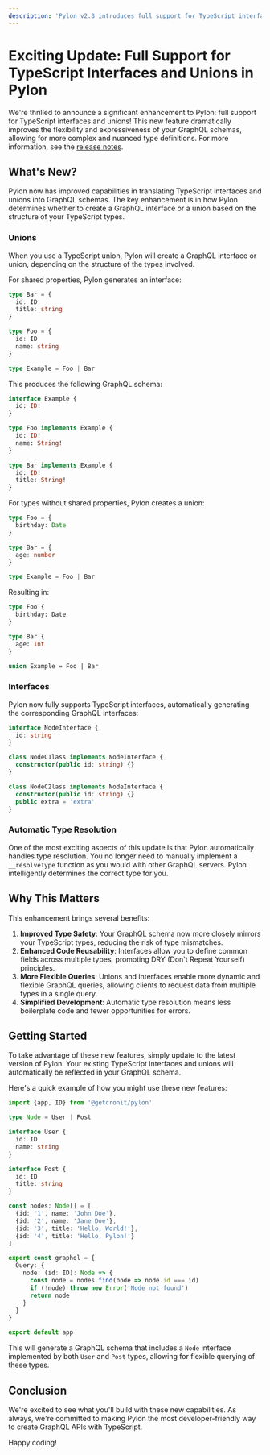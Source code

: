 ```yaml
---
description: 'Pylon v2.3 introduces full support for TypeScript interfaces and unions, making it easier to define complex type hierarchies in your GraphQL schemas.'
---
```



# Exciting Update: Full Support for TypeScript Interfaces and Unions in Pylon

<Authors date="November 4th, 2024">
  <Author name="Nico Schett" link="https://github.com/schettn" />
</Authors>

We're thrilled to announce a significant enhancement to Pylon: full support for TypeScript interfaces and unions! This new feature dramatically improves the flexibility and expressiveness of your GraphQL schemas, allowing for more complex and nuanced type definitions.
For more information, see the [release notes](../docs/release-notes/v2.3.mdx).

## What's New?

Pylon now has improved capabilities in translating TypeScript interfaces and unions into GraphQL schemas. The key enhancement is in how Pylon determines whether to create a GraphQL interface or a union based on the structure of your TypeScript types.

### Unions

When you use a TypeScript union, Pylon will create a GraphQL interface or union, depending on the structure of the types involved.

For shared properties, Pylon generates an interface:

```typescript
type Bar = {
  id: ID
  title: string
}

type Foo = {
  id: ID
  name: string
}

type Example = Foo | Bar
```

This produces the following GraphQL schema:

```graphql
interface Example {
  id: ID!
}

type Foo implements Example {
  id: ID!
  name: String!
}

type Bar implements Example {
  id: ID!
  title: String!
}
```

For types without shared properties, Pylon creates a union:

```typescript
type Foo = {
  birthday: Date
}

type Bar = {
  age: number
}

type Example = Foo | Bar
```

Resulting in:

```graphql
type Foo {
  birthday: Date
}

type Bar {
  age: Int
}

union Example = Foo | Bar
```

### Interfaces

Pylon now fully supports TypeScript interfaces, automatically generating the corresponding GraphQL interfaces:

```typescript
interface NodeInterface {
  id: string
}

class NodeC1lass implements NodeInterface {
  constructor(public id: string) {}
}

class NodeC2lass implements NodeInterface {
  constructor(public id: string) {}
  public extra = 'extra'
}
```

### Automatic Type Resolution

One of the most exciting aspects of this update is that Pylon automatically handles type resolution. You no longer need to manually implement a `__resolveType` function as you would with other GraphQL servers. Pylon intelligently determines the correct type for you.

## Why This Matters

This enhancement brings several benefits:

1. **Improved Type Safety**: Your GraphQL schema now more closely mirrors your TypeScript types, reducing the risk of type mismatches.
2. **Enhanced Code Reusability**: Interfaces allow you to define common fields across multiple types, promoting DRY (Don't Repeat Yourself) principles.
3. **More Flexible Queries**: Unions and interfaces enable more dynamic and flexible GraphQL queries, allowing clients to request data from multiple types in a single query.
4. **Simplified Development**: Automatic type resolution means less boilerplate code and fewer opportunities for errors.

## Getting Started

To take advantage of these new features, simply update to the latest version of Pylon. Your existing TypeScript interfaces and unions will automatically be reflected in your GraphQL schema.

Here's a quick example of how you might use these new features:

```typescript
import {app, ID} from '@getcronit/pylon'

type Node = User | Post

interface User {
  id: ID
  name: string
}

interface Post {
  id: ID
  title: string
}

const nodes: Node[] = [
  {id: '1', name: 'John Doe'},
  {id: '2', name: 'Jane Doe'},
  {id: '3', title: 'Hello, World!'},
  {id: '4', title: 'Hello, Pylon!'}
]

export const graphql = {
  Query: {
    node: (id: ID): Node => {
      const node = nodes.find(node => node.id === id)
      if (!node) throw new Error('Node not found')
      return node
    }
  }
}

export default app
```

This will generate a GraphQL schema that includes a `Node` interface implemented by both `User` and `Post` types, allowing for flexible querying of these types.

## Conclusion

We're excited to see what you'll build with these new capabilities. As always, we're committed to making Pylon the most developer-friendly way to create GraphQL APIs with TypeScript.

Happy coding!
